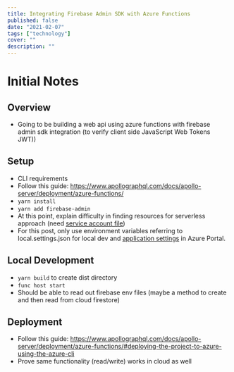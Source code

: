 ```yaml
---
title: Integrating Firebase Admin SDK with Azure Functions
published: false
date: "2021-02-07"
tags: ["technology"]
cover: ""
description: ""
---
```


# Initial Notes

## Overview

- Going to be building a web api using azure functions with firebase admin sdk integration (to verify client side JavaScript Web Tokens JWT))

## Setup

- CLI requirements
- Follow this guide: https://www.apollographql.com/docs/apollo-server/deployment/azure-functions/
- `yarn install`
- `yarn add firebase-admin`
- At this point, explain difficulty in finding resources for serverless approach (need [service account file](https://firebase.google.com/docs/admin/setup#initialize-sdk))
- For this post, only use environment variables referring to local.settings.json for local dev and [application settings](https://docs.microsoft.com/en-us/azure/azure-functions/functions-how-to-use-azure-function-app-settings?tabs=portal#settings) in Azure Portal.

## Local Development

- `yarn build` to create dist directory
- `func host start`
- Should be able to read out firebase env files (maybe a method to create and then read from cloud firestore)

## Deployment

- Follow this guide: https://www.apollographql.com/docs/apollo-server/deployment/azure-functions/#deploying-the-project-to-azure-using-the-azure-cli
- Prove same functionality (read/write) works in cloud as well
